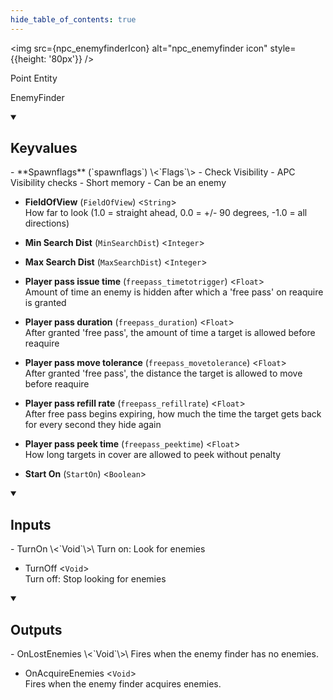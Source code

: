 ```yaml
---
hide_table_of_contents: true
---
```


<!---
!!!!!!
THIS PAGE IS AUTOGENERATED FROM GAME FGD DEFINITIONS!
DO NOT EDIT MANUALLY!
!!!!!!

In order to make edits, you can make an annotation file in /fgd_dump_overrides
-->



<img src={npc_enemyfinderIcon} alt="npc_enemyfinder icon" style={{height: '80px'}} />

Point Entity

EnemyFinder

<details open>
<summary><h2>Keyvalues</h2></summary>
- **Spawnflags** (`spawnflags`) \<`Flags`\>
  - Check Visibility 
  - APC Visibility checks 
  - Short memory 
  - Can be an enemy 


- **FieldOfView** (`FieldOfView`) \<`String`\>\
How far to look (1.0 = straight ahead, 0.0 = +/- 90 degrees, -1.0 = all directions)

- **Min Search Dist** (`MinSearchDist`) \<`Integer`\>

- **Max Search Dist** (`MaxSearchDist`) \<`Integer`\>

- **Player pass issue time** (`freepass_timetotrigger`) \<`Float`\>\
Amount of time an enemy is hidden after which a 'free pass' on reaquire is granted

- **Player pass duration** (`freepass_duration`) \<`Float`\>\
After granted 'free pass', the amount of time a target is allowed before reaquire

- **Player pass move tolerance** (`freepass_movetolerance`) \<`Float`\>\
After granted 'free pass', the distance the target is allowed to move before reaquire

- **Player pass refill rate** (`freepass_refillrate`) \<`Float`\>\
After free pass begins expiring, how much the time the target gets back for every second they hide again

- **Player pass peek time** (`freepass_peektime`) \<`Float`\>\
How long targets in cover are allowed to peek without penalty

- **Start On** (`StartOn`) \<`Boolean`\>


 </details>
<details open>
<summary><h2>Inputs</h2></summary>
- TurnOn \<`Void`\>\
Turn on: Look for enemies

- TurnOff \<`Void`\>\
Turn off: Stop looking for enemies


 </details>
<details open>
<summary><h2>Outputs</h2></summary>
- OnLostEnemies \<`Void`\>\
Fires when the enemy finder has no enemies.

- OnAcquireEnemies \<`Void`\>\
Fires when the enemy finder acquires enemies.


 </details>